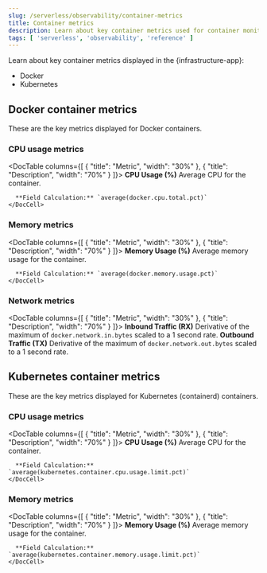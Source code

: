 ```yaml
---
slug: /serverless/observability/container-metrics
title: Container metrics
description: Learn about key container metrics used for container monitoring.
tags: [ 'serverless', 'observability', 'reference' ]
---
```


<p><DocBadge template="technical preview" /></p>

<div id="container-metrics"></div>

Learn about key container metrics displayed in the {infrastructure-app}:

* <DocLink slug="/serverless/observability/container-metrics" section="key-metrics-docker">Docker</DocLink>
* <DocLink slug="/serverless/observability/container-metrics" section="key-metrics-kubernetes">Kubernetes</DocLink>


<div id="key-metrics-docker"></div>

## Docker container metrics

These are the key metrics displayed for Docker containers.

<div id="key-metrics-docker-cpu"></div>

### CPU usage metrics

<DocTable columns={[
  {
    "title": "Metric",
    "width": "30%"
  },
  {
    "title": "Description",
    "width": "70%"
  }
]}>
  <DocRow>
    <DocCell>**CPU Usage (%)**</DocCell>
    <DocCell>
      Average CPU for the container.

      **Field Calculation:** `average(docker.cpu.total.pct)`
    </DocCell>
  </DocRow>
</DocTable>

<div id="key-metrics-docker-memory"></div>

### Memory metrics

<DocTable columns={[
  {
    "title": "Metric",
    "width": "30%"
  },
  {
    "title": "Description",
    "width": "70%"
  }
]}>
  <DocRow>
    <DocCell>**Memory Usage (%)**</DocCell>
    <DocCell>
      Average memory usage for the container.

      **Field Calculation:** `average(docker.memory.usage.pct)`
    </DocCell>
  </DocRow>
</DocTable>

<div id="key-metrics-docker-network"></div>

### Network metrics

<DocTable columns={[
  {
    "title": "Metric",
    "width": "30%"
  },
  {
    "title": "Description",
    "width": "70%"
  }
]}>
  <DocRow>
    <DocCell>**Inbound Traffic (RX)**</DocCell>
    <DocCell>Derivative of the maximum of `docker.network.in.bytes` scaled to a 1 second rate.</DocCell>
  </DocRow>
  <DocRow>
    <DocCell>**Outbound Traffic (TX)**</DocCell>
    <DocCell>Derivative of the maximum of `docker.network.out.bytes` scaled to a 1 second rate.</DocCell>
  </DocRow>
</DocTable>

<div id="key-metrics-kubernetes"></div>

## Kubernetes container metrics

These are the key metrics displayed for Kubernetes (containerd) containers.

<div id="key-metrics-kubernetes-cpu"></div>

### CPU usage metrics

<DocTable columns={[
  {
    "title": "Metric",
    "width": "30%"
  },
  {
    "title": "Description",
    "width": "70%"
  }
]}>
  <DocRow>
    <DocCell>**CPU Usage (%)**</DocCell>
    <DocCell>
      Average CPU for the container.

      **Field Calculation:** `average(kubernetes.container.cpu.usage.limit.pct)`
    </DocCell>
  </DocRow>
</DocTable>

<div id="key-metrics-kubernetes-memory"></div>

### Memory metrics

<DocTable columns={[
  {
    "title": "Metric",
    "width": "30%"
  },
  {
    "title": "Description",
    "width": "70%"
  }
]}>
  <DocRow>
    <DocCell>**Memory Usage (%)**</DocCell>
    <DocCell>
      Average memory usage for the container.

      **Field Calculation:** `average(kubernetes.container.memory.usage.limit.pct)`
    </DocCell>
  </DocRow>
</DocTable>